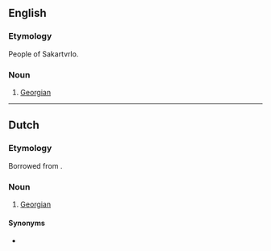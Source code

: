 ==English==

===Etymology===
People of Sakartvrlo. 

===Noun===
{{en-noun|?}}

# [[Georgian]]

----

==Dutch==

===Etymology===
Borrowed from {{bor|nl|ka|ქართველი}}.

===Noun===
{{nl-noun|m|-'s|Kartvelietje}}

# [[Georgian]]

====Synonyms====
* {{l|nl|Georgiër}}